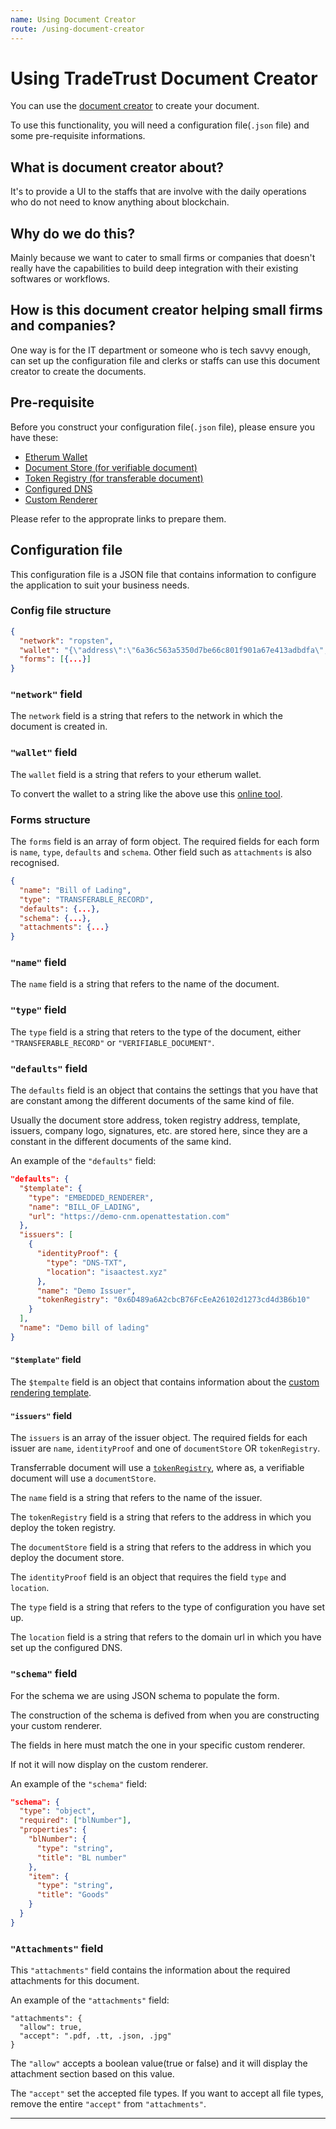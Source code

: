 ```yaml
---
name: Using Document Creator
route: /using-document-creator
---
```


# Using TradeTrust Document Creator

You can use the [document creator](https://creator.tradetrust.io) to create your document.

To use this functionality, you will need a configuration file(`.json` file) and some pre-requisite informations.

## What is document creator about?

It's to provide a UI to the staffs that are involve with the daily operations who do not need to know anything about blockchain.

## Why do we do this?

Mainly because we want to cater to small firms or companies that doesn't really have the capabilities to build deep integration with their existing softwares or workflows.

## How is this document creator helping small firms and companies?

One way is for the IT department or someone who is tech savvy enough, can set up the configuration file and clerks or staffs can use this document creator to create the documents.

## Pre-requisite

Before you construct your configuration file(`.json` file), please ensure you have these:

- [Etherum Wallet](./deploying-store)
- [Document Store (for verifiable document)](./deploying-store)
- [Token Registry (for transferable document)](./token-registry)
- [Configured DNS](/dns-txt#how-to-create-dns-txt-record)
- [Custom Renderer](./custom-template)

Please refer to the approprate links to prepare them.

## Configuration file

This configuration file is a JSON file that contains information to configure the application to suit your business needs.

### Config file structure

```json
{
  "network": "ropsten",
  "wallet": "{\"address\":\"6a36c563a5350d7be66c801f901a67e413adbdfa\",\"id\":\"9e2d12d0-fb5b-49d4-9aa4-a0eb5b665233\",\"version\":3,\"Crypto\":{\"cipher\":\"aes-128-ctr\",\"cipherparams\":{\"iv\":\"127c21b337a16bc24621e24e73614378\"},\"ciphertext\":\"a78db406835261f59394397b2682088eb2ada80552908bd5cfd92c915def4c54\",\"kdf\":\"scrypt\",\"kdfparams\":{\"salt\":\"8bb0ac10564a4297c6f934fd6a08c25cd3f7958b31dd13eb6e0e30eebd8fcaba\",\"n\":131072,\"dklen\":32,\"p\":1,\"r\":8},\"mac\":\"1b1821d6f4186ce34952196142602ffacffff6f3a5a603c7cd02d301c47ab697\"},\"x-ethers\":{\"client\":\"ethers.js\",\"gethFilename\":\"UTC--2020-07-24T03-18-04.0Z--6a36c563a5350d7be66c801f901a67e413adbdfa\",\"mnemonicCounter\":\"8cf993a436e09d6f06d81dec993c6fec\",\"mnemonicCiphertext\":\"56a1a1d07a1d856514fc7fb03c553a77\",\"path\":\"m/44'/60'/0'/0/0\",\"version\":\"0.1\"}}",
  "forms": [{...}]
}
```

### `"network"` field

The `network` field is a string that refers to the network in which the document is created in.

### `"wallet"` field

The `wallet` field is a string that refers to your etherum wallet.

To convert the wallet to a string like the above use this [online tool](https://tools.knowledgewalls.com/jsontostring).

### Forms structure

The `forms` field is an array of form object. The required fields for each form is `name`, `type`, `defaults` and `schema`. Other field such as `attachments` is also recognised.

```json
{
  "name": "Bill of Lading",
  "type": "TRANSFERABLE_RECORD",
  "defaults": {...},
  "schema": {...},
  "attachments": {...}
}
```

### `"name"` field

The `name` field is a string that refers to the name of the document.

### `"type"` field

The `type` field is a string that reters to the type of the document, either `"TRANSFERABLE_RECORD"` or `"VERIFIABLE_DOCUMENT"`.

### `"defaults"` field

The `defaults` field is an object that contains the settings that you have that are constant among the different documents of the same kind of file.

Usually the document store address, token registry address, template, issuers, company logo, signatures, etc. are stored here, since they are a constant in the different documents of the same kind.

An example of the `"defaults"` field:

```json
"defaults": {
  "$template": {
    "type": "EMBEDDED_RENDERER",
    "name": "BILL_OF_LADING",
    "url": "https://demo-cnm.openattestation.com"
  },
  "issuers": [
    {
      "identityProof": {
        "type": "DNS-TXT",
        "location": "isaactest.xyz"
      },
      "name": "Demo Issuer",
      "tokenRegistry": "0x6D489a6A2cbcB76FcEeA26102d1273cd4d3B6b10"
    }
  ],
  "name": "Demo bill of lading"
}
```

#### `"$template"` field

The `$tempalte` field is an object that contains information about the [custom rendering template](./custom-template).

#### `"issuers"` field

The `issuers` is an array of the issuer object. The required fields for each issuer are `name`, `identityProof` and one of `documentStore` OR `tokenRegistry`.

Transferrable document will use a [`tokenRegistry`](./token-registry), where as, a verifiable document will use a `documentStore`.

The `name` field is a string that refers to the name of the issuer.

The `tokenRegistry` field is a string that refers to the address in which you deploy the token registry.

The `documentStore` field is a string that refers to the address in which you deploy the document store.

The `identityProof` field is an object that requires the field `type` and `location`.

The `type` field is a string that refers to the type of configuration you have set up.

The `location` field is a string that refers to the domain url in which you have set up the configured DNS.

### `"schema"` field

For the schema we are using JSON schema to populate the form.

The construction of the schema is defived from when you are constructing your custom renderer.

The fields in here must match the one in your specific custom renderer.

If not it will now display on the custom renderer.

An example of the `"schema"` field:

```json
"schema": {
  "type": "object",
  "required": ["blNumber"],
  "properties": {
    "blNumber": {
      "type": "string",
      "title": "BL number"
    },
    "item": {
      "type": "string",
      "title": "Goods"
    }
  }
}
```

### `"Attachments"` field

This `"attachments"` field contains the information about the required attachments for this document.

An example of the `"attachments"` field:

```
"attachments": {
  "allow": true,
  "accept": ".pdf, .tt, .json, .jpg"
}
```

The `"allow"` accepts a boolean value(true or false) and it will display the attachment section based on this value.

The `"accept"` set the accepted file types. If you want to accept all file types, remove the entire `"accept"` from `"attachments"`.

---
